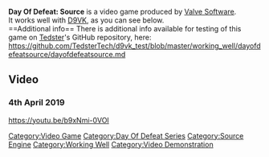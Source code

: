<strong>Day Of Defeat: Source</strong> is a video game produced by [[Valve Software]].
<br />
It works well with [[D9VK]], as you can see below.
<br />
==Additional info==
There is additional info available for testing of this game on [[User:Tedster|Tedster]]'s GitHub repository, here:
<br />
https://github.com/TedsterTech/d9vk_test/blob/master/working_well/dayofdefeatsource/dayofdefeatsource.md

==Video==
===4th April 2019===
<youtube>https://youtu.be/b9xNmi-0VOI</youtube>

[[Category:Video Game]]
[[Category:Day Of Defeat Series]]
[[Category:Source Engine]]
[[Category:Working Well]]
[[Category:Video Demonstration]]
